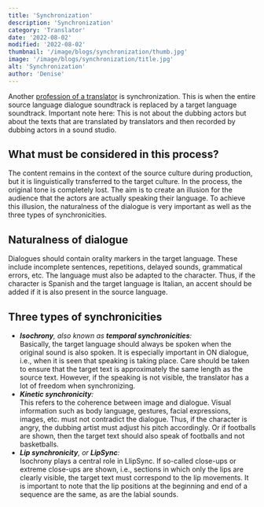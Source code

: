 ```yaml
---
title: 'Synchronization'
description: 'Synchronization'
category: 'Translator'
date: '2022-08-02'
modified: '2022-08-02'
thumbnail: '/image/blogs/synchronization/thumb.jpg'
image: '/image/blogs/synchronization/title.jpg'
alt: 'Synchronization'
author: 'Denise'
---
```


Another [profession of a translator](../educational-path-of-a-translator/) is synchronization. This is when the entire source language dialogue soundtrack is replaced by a target language soundtrack. Important note here: This is not about the dubbing actors but about the texts that are translated by translators and then recorded by dubbing actors in a sound studio.

## What must be considered in this process?

The content remains in the context of the source culture during production, but it is linguistically transferred to the target culture. In the process, the original tone is completely lost. The aim is to create an illusion for the audience that the actors are actually speaking their language. To achieve this illusion, the naturalness of the dialogue is very important as well as the three types of synchronicities.

## Naturalness of dialogue

Dialogues should contain orality markers in the target language. These include incomplete sentences, repetitions, delayed sounds, grammatical errors, etc. The language must also be adapted to the character. Thus, if the character is Spanish and the target language is Italian, an accent should be added if it is also present in the source language.

## Three types of synchronicities

- ***Isochrony**, also known as **temporal synchronicities**:*<br />Basically, the target language should always be spoken when the original sound is also spoken. It is especially important in ON dialogue, i.e., when it is seen that speaking is taking place. Care should be taken to ensure that the target text is approximately the same length as the source text. However, if the speaking is not visible, the translator has a lot of freedom when synchronizing.
- ***Kinetic synchronicity**:*<br />This refers to the coherence between image and dialogue. Visual information such as body language, gestures, facial expressions, images, etc. must not contradict the dialogue. Thus, if the character is angry, the dubbing artist must adjust his pitch accordingly. Or if footballs are shown, then the target text should also speak of footballs and not basketballs.
- ***Lip synchronicity**, or **LipSync**:*<br />Isochrony plays a central role in LlipSync. If so-called close-ups or extreme close-ups are shown, i.e., sections in which only the lips are clearly visible, the target text must correspond to the lip movements. It is important to note that the lip positions at the beginning and end of a sequence are the same, as are the labial sounds.

